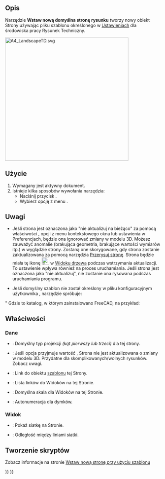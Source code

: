<languages/>
{{Docnav/pl
|
|[[TechDraw_PageTemplate/pl|Wstaw nową stronę przy użyciu szablonu]]
|[[TechDraw_Workbench/pl|środowisko pracy Rysunek Techniczny]]
|IconL=
|IconR=TechDraw_PageTemplate.svg
|IconC=Workbench_TechDraw.svg
}}

{{GuiCommand
|Name=TechDraw PageDefault
|Name/pl=Rysunek Techniczny: Wstaw nową domyślną stronę rysunku
|MenuLocation=Rysunek Techniczny → Strona → Wstaw nową domyślną stronę rysunku
|Workbenches=[[TechDraw_Workbench/pl|Rysunek Techniczny]]
|SeeAlso=[[TechDraw_PageTemplate/pl|Wstaw nową stronę przy użyciu szablonu]], [[TechDraw_Templates/pl|Szablony]]
}}

<span id="Description"></span>
==Opis==

Narzędzie '''Wstaw nową domyślna stronę rysunku''' tworzy nowy obiekt Strony używając pliku szablonu określonego w [[TechDraw_Preferences/pl|Ustawieniach]] dla środowiska pracy Rysunek Techniczny.

[[Image:A4_LandscapeTD.svg|400px]]
{{Caption|Domyślny szablon dołączony do środowiska pracy Rysunek Techniczny: Strona A4 w orientacji poziomej, A4_LandscapeTD.svg}}

<span id="Usage"></span>
==Użycie==

# Wymagany jest aktywny dokument.
# Istnieje kilka sposobów wywołania narzędzia:
#* Naciśnij przycisk {{Button|[[Image:TechDraw_PageDefault.svg|16px]] [[TechDraw_PageDefault/pl|Wstaw nową domyślna stronę rysunku]]}}.
#* Wybierz opcję  z menu {{MenuCommand|Rysunek Techniczny → Strona → [[Image:TechDraw_PageDefault.svg|16px]] Wstaw nową domyślna stronę rysunku}}.

<span id="Notes"></span>
==Uwagi==

* Jeśli strona jest oznaczona jako "nie aktualizuj na bieżąco" za pomocą właściwości {{PropertyData|Aktualizuj na bieżąco}}, opcji {{MenuCommand|Włącz / wyłącz automatyczną aktualizację}} z menu kontekstowego okna lub ustawienia w Preferencjach, będzie ona ignorować zmiany w modelu 3D. Możesz zauważyć anomalie (brakująca geometria, brakujące wartości wymiarów itp.) w wyglądzie strony. Zostaną one skorygowane, gdy strona zostanie zaktualizowana za pomocą narzędzia [[TechDraw_RedrawPage/pl|Przerysuj stronę]]. Strona będzie miała tę ikonę [[Image:TechDraw_Tree_Page_Unsync.svg|24px]] w [[Tree_view/pl|Widoku drzewa]] podczas wstrzymania aktualizacji. To ustawienie wpływa również na proces uruchamiania. Jeśli strona jest oznaczona jako "nie aktualizuj", nie zostanie ona rysowana podczas uruchamiania programu.

* Jeśli domyślny szablon nie został określony w pliku konfiguracyjnym użytkownika {{incode|user.cfg}}, narzędzie spróbuje:

: {{Code|code=
$INSTALL_DIR/Mod/TechDraw/Templates/A4_LandscapeTD.svg
}}

" Gdzie {{incode|$INSTALL_DIR}} to katalog, w którym zainstalowano FreeCAD, na przykład:

: {{Code|code=
/usr/share/freecad/Mod/TechDraw/Templates/A4_LandscapeTD.svg
}}

<span id="Properties"></span>
==Właściwości==

<span id="Data"></span>
===Dane===

{{TitleProperty|Podstawa}}

* {{PropertyData|Typ projekcji}}: Domyślny typ projekcji ''(kąt pierwszy lub trzeci)'' dla tej strony.

{{TitleProperty|Strona}}

* {{PropertyData|Utrzymuj aktualizację}}: Jeśli opcja przyjmuje wartość {{false/pl}}, Strona nie jest aktualizowana o zmiany w modelu 3D. Przydatne dla skomplikowanych/wolnych rysunków. Zobacz uwagi.
* {{PropertyData|Szablon}}: Link do obiektu [[TechDraw_Templates/pl|szablonu]] tej Strony.
* {{PropertyData|Widoki}}: Lista linków do Widoków na tej Stronie.  
* {{PropertyData|Skala}}: Domyślna skala dla Widoków na tej Stronie.
* {{PropertyData|Następny numer dymka}}: Autonumeracja dla dymków.

<span id="View"></span>
===Widok===

{{TitleProperty|Siatka}}

* {{PropertyView|Pokaż siatkę}}: Pokaż siatkę na Stronie.
* {{PropertyView|Rozstaw siatki}}: Odległość między liniami siatki.

<span id="Scripting"></span>
==Tworzenie skryptów==

Zobacz informacje na stronie [[TechDraw_PageTemplate/pl#Tworzenie_skryptów|Wstaw nową stronę przy użyciu szablonu]]


{{Docnav/pl
|
|[[TechDraw_PageTemplate/pl|Wstaw nową stronę przy użyciu szablonu]]
|[[TechDraw_Workbench/pl|środowisko pracy Rysunek Techniczny]]
|IconL=
|IconR=TechDraw_PageTemplate.svg
|IconC=Workbench_TechDraw.svg
}}

{{TechDraw Tools navi{{#translation:}}}}
{{Userdocnavi{{#translation:}}}}